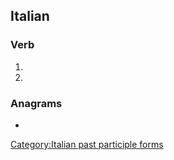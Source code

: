 ==Italian==

===Verb===
{{head|it|verb form}}

# {{inflection of|it|confrontare||2|p|pres|indc|;|2|p|impr}}
# {{feminine plural of|it|confrontato}}

===Anagrams===
* {{anagrams|it|a=acefnnoortt|confortante}}

[[Category:Italian past participle forms]]